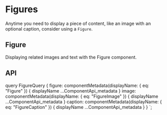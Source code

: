 

# Figures

Anytime you need to display a piece of content, like an image with an
optional caption, consider using a `Figure`.

## Figure

Displaying related images and text with the Figure component.

<ReactPlayground codeText={Figure} />

## API

<ComponentApi metadata={props.data.figure} />
<ComponentApi metadata={props.data.image} />
<ComponentApi metadata={props.data.caption} />

  query FigureQuery {
    figure: componentMetadata(displayName: { eq: "Figure" }) {
      displayName
      ...ComponentApi_metadata
    }
    image: componentMetadata(displayName: { eq: "FigureImage" }) {
      displayName
      ...ComponentApi_metadata
    }
    caption: componentMetadata(displayName: { eq: "FigureCaption" }) {
      displayName
      ...ComponentApi_metadata
    }
  }
`;
